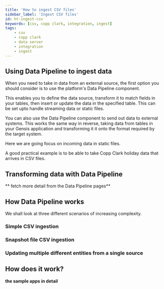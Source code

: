```yaml
---
title: 'How to ingest CSV files'
sidebar_label: 'Ingest CSV files'
id: ht-ingest-csv
keywords: [csv, copp clark, integration, ingest]
tags:
    - csv
    - copp clark
    - data server
    - integration
    - ingest
---
```






## Using Data Pipeline to ingest data
When you need to take in data from an external source, the first option you should consider is to use the platform's Data Pipeline component.

This enables you to define the data source, transform it to match fields in your tables, then insert or update the data in the specified table. This can be set upto handle streaming data or static files.

You can also use the Data Pipeline component to send out data to external systems. This works the same way in reverse, taking data from tables in your Gensis application and transforming it it onto the format required by the target system.

Here we are going focus on incoming data in static files.

A good practical example is to be able to take Copp Clark holiday data that arrives in CSV files.

## Transforming data with Data Pipeline
** fetch more detail from the Data Pipeline pages**


## How Data Pipeline works


We shall look at three different scenarios of increasing complexity.


### Simple CSV ingestion


### Snapshot file CSV ingestion


### Updating multiple different entities from a single source


## How does it work?

**the sample apps in detail**


